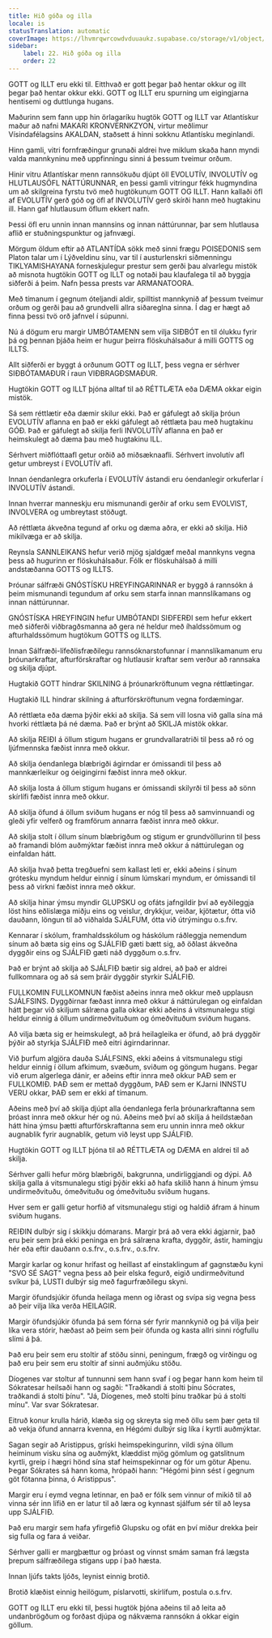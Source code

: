 ```yaml
---
title: Hið góða og illa
locale: is
statusTranslation: automatic
coverImage: https://lhvmrqwrcowdvduuaukz.supabase.co/storage/v1/object/public/strapi-uploads/small_cover-educacion-fundamental.webp-2d51a7828a2b1309555be27f7e2a61a0.webp
sidebar:
    label: 22. Hið góða og illa
    order: 22
---
```

GOTT og ILLT eru ekki til. Eitthvað er gott þegar það hentar okkur og illt þegar það hentar okkur ekki. GOTT og ILLT eru spurning um eigingjarna hentisemi og duttlunga hugans.

Maðurinn sem fann upp hin örlagaríku hugtök GOTT og ILLT var Atlantískur maður að nafni MAKARI KRONVERNKZYON, virtur meðlimur Vísindafélagsins AKALDAN, staðsett á hinni sokknu Atlantísku meginlandi.

Hinn gamli, vitri fornfræðingur grunaði aldrei hve miklum skaða hann myndi valda mannkyninu með uppfinningu sinni á þessum tveimur orðum.

Hinir vitru Atlantískar menn rannsökuðu djúpt öll EVOLUTÍV, INVOLUTÍV og HLUTLAUSÖFL NÁTTÚRUNNAR, en þessi gamli vitringur fékk hugmyndina um að skilgreina fyrstu tvö með hugtökunum GOTT OG ILLT. Hann kallaði öfl af EVOLUTÍV gerð góð og öfl af INVOLUTÍV gerð skírði hann með hugtakinu ill. Hann gaf hlutlausum öflum ekkert nafn.

Þessi öfl eru unnin innan mannsins og innan náttúrunnar, þar sem hlutlausa aflið er stuðningspunktur og jafnvægi.

Mörgum öldum eftir að ATLANTÍDA sökk með sinni frægu POISEDONIS sem Platon talar um í Lýðveldinu sínu, var til í austurlenskri siðmenningu TIKLYAMISHAYANA forneskjulegur prestur sem gerði þau alvarlegu mistök að misnota hugtökin GOTT og ILLT og notaði þau klaufalega til að byggja siðferði á þeim. Nafn þessa prests var ARMANATOORA.

Með tímanum í gegnum óteljandi aldir, spilltist mannkynið af þessum tveimur orðum og gerði þau að grundvelli allra siðareglna sinna. Í dag er hægt að finna þessi tvö orð jafnvel í súpunni.

Nú á dögum eru margir UMBÓTAMENN sem vilja SIÐBÓT en til ólukku fyrir þá og þennan þjáða heim er hugur þeirra flöskuhálsaður á milli GOTTS og ILLTS.

Allt siðferði er byggt á orðunum GOTT og ILLT, þess vegna er sérhver SIÐBÓTAMAÐUR í raun VIÐBRAGÐSMAÐUR.

Hugtökin GOTT og ILLT þjóna alltaf til að RÉTTLÆTA eða DÆMA okkar eigin mistök.

Sá sem réttlætir eða dæmir skilur ekki. Það er gáfulegt að skilja þróun EVOLUTÍV aflanna en það er ekki gáfulegt að réttlæta þau með hugtakinu GÓÐ. Það er gáfulegt að skilja ferli INVOLUTÍV aflanna en það er heimskulegt að dæma þau með hugtakinu ILL.

Sérhvert miðflóttaafl getur orðið að miðsæknaafli. Sérhvert involutív afl getur umbreyst í EVOLUTÍV afl.

Innan óendanlegra orkuferla í EVOLUTÍV ástandi eru óendanlegir orkuferlar í INVOLUTÍV ástandi.

Innan hverrar manneskju eru mismunandi gerðir af orku sem EVOLVIST, INVOLVERA og umbreytast stöðugt.

Að réttlæta ákveðna tegund af orku og dæma aðra, er ekki að skilja. Hið mikilvæga er að skilja.

Reynsla SANNLEIKANS hefur verið mjög sjaldgæf meðal mannkyns vegna þess að hugurinn er flöskuhálsaður. Fólk er flöskuhálsað á milli andstæðanna GOTTS og ILLTS.

Þróunar sálfræði GNÓSTÍSKU HREYFINGARINNAR er byggð á rannsókn á þeim mismunandi tegundum af orku sem starfa innan mannslíkamans og innan náttúrunnar.

GNÓSTÍSKA HREYFINGIN hefur UMBÓTANDI SIÐFERÐI sem hefur ekkert með siðferði viðbragðsmanna að gera né heldur með íhaldssömum og afturhaldssömum hugtökum GOTTS og ILLTS.

Innan Sálfræði-lífeðlisfræðilegu rannsóknarstofunnar í mannslíkamanum eru þróunarkraftar, afturförskraftar og hlutlausir kraftar sem verður að rannsaka og skilja djúpt.

Hugtakið GOTT hindrar SKILNING á þróunarkröftunum vegna réttlætingar.

Hugtakið ILL hindrar skilning á afturförskröftunum vegna fordæmingar.

Að réttlæta eða dæma þýðir ekki að skilja. Sá sem vill losna við galla sína má hvorki réttlæta þá né dæma. Það er brýnt að SKILJA mistök okkar.

Að skilja REIÐI á öllum stigum hugans er grundvallaratriði til þess að ró og ljúfmennska fæðist innra með okkur.

Að skilja óendanlega blæbrigði ágirndar er ómissandi til þess að mannkærleikur og óeigingirni fæðist innra með okkur.

Að skilja losta á öllum stigum hugans er ómissandi skilyrði til þess að sönn skírlífi fæðist innra með okkur.

Að skilja öfund á öllum sviðum hugans er nóg til þess að samvinnuandi og gleði yfir velferð og framförum annarra fæðist innra með okkur.

Að skilja stolt í öllum sínum blæbrigðum og stigum er grundvöllurinn til þess að framandi blóm auðmýktar fæðist innra með okkur á náttúrulegan og einfaldan hátt.

Að skilja hvað þetta tregðuefni sem kallast leti er, ekki aðeins í sínum grótesku myndum heldur einnig í sínum lúmskari myndum, er ómissandi til þess að virkni fæðist innra með okkur.

Að skilja hinar ýmsu myndir GLUPSKU og ofáts jafngildir því að eyðileggja löst hins eðlislæga miðju eins og veislur, drykkjur, veiðar, kjötætur, ótta við dauðann, löngun til að viðhalda SJÁLFUM, ótta við útrýmingu o.s.frv.

Kennarar í skólum, framhaldsskólum og háskólum ráðleggja nemendum sínum að bæta sig eins og SJÁLFIÐ gæti bætt sig, að öðlast ákveðna dyggðir eins og SJÁLFIÐ gæti náð dyggðum o.s.frv.

Það er brýnt að skilja að SJÁLFIÐ bætir sig aldrei, að það er aldrei fullkomnara og að sá sem þráir dyggðir styrkir SJÁLFIÐ.

FULLKOMIN FULLKOMNUN fæðist aðeins innra með okkur með upplausn SJÁLFSINS. Dyggðirnar fæðast innra með okkur á náttúrulegan og einfaldan hátt þegar við skiljum sálræna galla okkar ekki aðeins á vitsmunalegu stigi heldur einnig á öllum undirmeðvituðum og ómeðvituðum sviðum hugans.

Að vilja bæta sig er heimskulegt, að þrá heilagleika er öfund, að þrá dyggðir þýðir að styrkja SJÁLFIÐ með eitri ágirndarinnar.

Við þurfum algjöra dauða SJÁLFSINS, ekki aðeins á vitsmunalegu stigi heldur einnig í öllum afkimum, svæðum, sviðum og göngum hugans. Þegar við erum algerlega dánir, er aðeins eftir innra með okkur ÞAÐ sem er FULLKOMIÐ. ÞAÐ sem er mettað dyggðum, ÞAÐ sem er KJarni INNSTU VERU okkar, ÞAÐ sem er ekki af tímanum.

Aðeins með því að skilja djúpt alla óendanlega ferla þróunarkraftanna sem þróast innra með okkur hér og nú. Aðeins með því að skilja á heildstæðan hátt hina ýmsu þætti afturförskraftanna sem eru unnin innra með okkur augnablik fyrir augnablik, getum við leyst upp SJÁLFIÐ.

Hugtökin GOTT og ILLT þjóna til að RÉTTLÆTA og DÆMA en aldrei til að skilja.

Sérhver galli hefur mörg blæbrigði, bakgrunna, undirliggjandi og dýpi. Að skilja galla á vitsmunalegu stigi þýðir ekki að hafa skilið hann á hinum ýmsu undirmeðvituðu, ómeðvituðu og ómeðvituðu sviðum hugans.

Hver sem er galli getur horfið af vitsmunalegu stigi og haldið áfram á hinum sviðum hugans.

REIÐIN dulbýr sig í skikkju dómarans. Margir þrá að vera ekki ágjarnir, það eru þeir sem þrá ekki peninga en þrá sálræna krafta, dyggðir, ástir, hamingju hér eða eftir dauðann o.s.frv., o.s.frv., o.s.frv.

Margir karlar og konur hrífast og heillast af einstaklingum af gagnstæðu kyni "SVO SÉ SAGT" vegna þess að þeir elska fegurð, eigið undirmeðvitund svíkur þá, LUSTI dulbýr sig með fagurfræðilegu skyni.

Margir öfundsjúkir öfunda heilaga menn og iðrast og svípa sig vegna þess að þeir vilja líka verða HEILAGIR.

Margir öfundsjúkir öfunda þá sem fórna sér fyrir mannkynið og þá vilja þeir líka vera stórir, hæðast að þeim sem þeir öfunda og kasta allri sinni rógfullu slími á þá.

Það eru þeir sem eru stoltir af stöðu sinni, peningum, frægð og virðingu og það eru þeir sem eru stoltir af sinni auðmjúku stöðu.

Díogenes var stoltur af tunnunni sem hann svaf í og þegar hann kom heim til Sókratesar heilsaði hann og sagði: "Traðkandi á stolti þínu Sócrates, traðkandi á stolti þínu". "Já, Díogenes, með stolti þínu traðkar þú á stolti mínu". Var svar Sókratesar.

Eitruð konur krulla hárið, klæða sig og skreyta sig með öllu sem þær geta til að vekja öfund annarra kvenna, en Hégómi dulbýr sig líka í kyrtli auðmýktar.

Sagan segir að Aristippus, gríski heimspekingurinn, vildi sýna öllum heiminum visku sína og auðmýkt, klæddist mjög gömlum og gatslitnum kyrtli, greip í hægri hönd sína staf heimspekinnar og fór um götur Aþenu. Þegar Sókrates sá hann koma, hrópaði hann: "Hégómi þinn sést í gegnum göt fötanna þinna, ó Aristippus".

Margir eru í eymd vegna letinnar, en það er fólk sem vinnur of mikið til að vinna sér inn lífið en er latur til að læra og kynnast sjálfum sér til að leysa upp SJÁLFIÐ.

Það eru margir sem hafa yfirgefið Glupsku og ofát en því miður drekka þeir sig fulla og fara á veiðar.

Sérhver galli er margþættur og þróast og vinnst smám saman frá lægsta þrepum sálfræðilega stigans upp í það hæsta.

Innan ljúfs takts ljóðs, leynist einnig brotið.

Brotið klæðist einnig heilögum, píslarvotti, skírlífum, postula o.s.frv.

GOTT og ILLT eru ekki til, þessi hugtök þjóna aðeins til að leita að undanbrögðum og forðast djúpa og nákvæma rannsókn á okkar eigin göllum.

